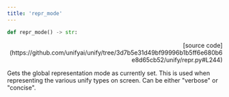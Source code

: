```yaml
---
title: 'repr_mode'
---
```


```python
def repr_mode() -> str:
```

<p align="right">[source code](https://github.com/unifyai/unify/tree/3d7b5e31d49bf99996b1b5ff6e680b6e8d65cb52/unify/repr.py#L244)</p>

Gets the global representation mode as currently set. This is used when representing
the various unify types on screen. Can be either "verbose" or "concise".